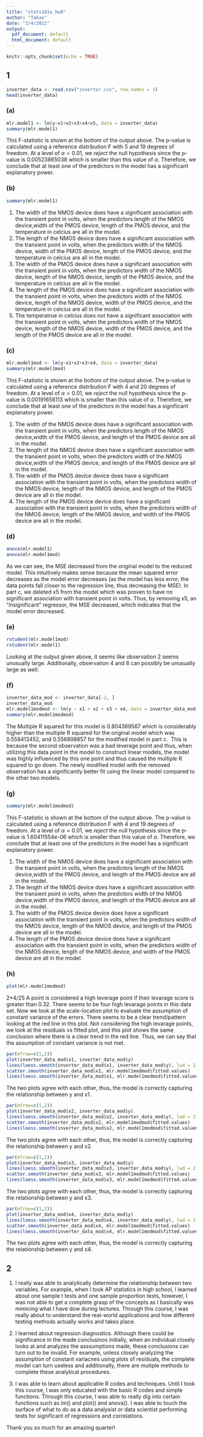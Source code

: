 ```yaml
---
title: "stats101a_hw8"
author: "Takao"
date: "3/4/2022"
output:
  pdf_document: default
  html_document: default
---
```


```r
knitr::opts_chunk$set(echo = TRUE)
```


## 1

```r
inverter_data <- read.csv("inverter.csv", row.names = 1)
head(inverter_data)
```

### (a)

```r
mlr.model1 <- lm(y~x1+x2+x3+x4+x5, data = inverter_data)
summary(mlr.model1)
```

This F-statistic is shown at the bottom of the output above. The p-value is calculated using a reference distribution F with 5 and 19 degrees of freedom. At a level of $\alpha = 0.01$, we *reject* the null hypothesis since the p-value is 0.00523865038 which is smaller than this value of $\alpha$. Therefore, we conclude that at least one of the predictors in the model has a significant explanatory power.


### (b)

```r
summary(mlr.model1)
```

1. The width of the NMOS device does have a significant association with the transient point in volts, when the predictors length of the NMOS device,width of the PMOS device, length of the PMOS device, and the temperature in celcius are all in the model.
2. The length of the NMOS device does have a significant association with the transient point in volts, when the predictors width of the NMOS device, width of the PMOS device, length of the PMOS device, and the temperature in celcius are all in the model.
3. The width of the PMOS device does have a significant association with the transient point in volts, when the predictors width of the NMOS device, length of the NMOS device, length of the PMOS device, and the temperature in celcius are all in the model.
4. The length of the PMOS device does have a significant association with the transient point in volts, when the predictors width of the NMOS device, length of the NMOS device, width of the PMOS device, and the temperature in celcius are all in the model.
5. The temperatrue in celcius does not have a significant association with the transient point in volts, when the predictors width of the NMOS device, length of the NMOS device, width of the PMOS device, and the length of the PMOS device are all in the model.


### (c)

```r
mlr.model1mod <- lm(y~x1+x2+x3+x4, data = inverter_data)
summary(mlr.model1mod)
```

This F-statistic is shown at the bottom of the output above. The p-value is calculated using a reference distribution F with 4 and 20 degrees of freedom. At a level of $\alpha = 0.01$, we *reject* the null hypothesis since the p-value is 0.00191658113 which is smaller than this value of $\alpha$. Therefore, we conclude that at least one of the predictors in the model has a significant explanatory power.

1. The width of the NMOS device does have a significant association with the transient point in volts, when the predictors length of the NMOS device,width of the PMOS device, and length of the PMOS device are all in the model.
2. The length of the NMOS device does have a significant association with the transient point in volts, when the predictors width of the NMOS device,width of the PMOS device, and length of the PMOS device are all in the model.
3. The width of the PMOS device device does have a significant association with the transient point in volts, when the predictors width of the NMOS device, length of the NMOS device, and length of the PMOS device are all in the model.
4. The length of the PMOS device device does have a significant association with the transient point in volts, when the predictors width of the NMOS device, length of the NMOS device, and width of the PMOS device are all in the model.


### (d)

```r
anova(mlr.model1)
anova(mlr.model1mod)
```
As we can see, the MSE decreased from the original model to the reduced model.
This intuitively makes sense because the mean squared error decreases as the model error decreases (as the model has less error, the data points fall closer to the regression line, thus decreasing the MSE).
In part c, we deleted x5 from the model which was proven to have no significant association with transient point in volts. Thus, by removing x5, an "insignificant" regressor, the MSE decreased, which indicates that the model error decreased.

### (e)

```r
rstudent(mlr.model1mod)
rstudent(mlr.model1)

```
Looking at the output given above, it seems like observation 2 seems unusually large. Additionally, observation 4 and 8 can possibly be unusually large as well.


### (f)

```r
inverter_data_mod <- inverter_data[-2, ]
inverter_data_mod
mlr.model1modmod <- lm(y ~ x1 + x2 + x3 + x4, data = inverter_data_mod)
summary(mlr.model1modmod)
```

The Multiple R squared for this model is 0.804369567 which is considerably higher than the multiple R squared for the original model which was 0.558413452, and 0.556898857 for the modified model in part c. 
This is because the second observation was a bad leverage point and thus, when utilizing this data point in the model to construct linear models, the model was highly influenced by this one point and thus caused the multiple R squared to go down. The newly modified model with the removed observation has a significantly better fit using the linear model compared to the other two models.
 

### (g)

```r
summary(mlr.model1modmod)
```
This F-statistic is shown at the bottom of the output above. The p-value is calculated using a reference distribution F with 4 and 19 degrees of freedom. At a level of $\alpha = 0.01$, we *reject* the null hypothesis since the p-value is 1.60411554e-06 which is smaller than this value of $\alpha$. Therefore, we conclude that at least one of the predictors in the model has a significant explanatory power.

1. The width of the NMOS device does have a significant association with the transient point in volts, when the predictors length of the NMOS device,width of the PMOS device, and length of the PMOS device are all in the model.
2. The length of the NMOS device does have a significant association with the transient point in volts, when the predictors width of the NMOS device,width of the PMOS device, and length of the PMOS device are all in the model.
3. The width of the PMOS device device does have a significant association with the transient point in volts, when the predictors width of the NMOS device, length of the NMOS device, and length of the PMOS device are all in the model.
4. The length of the PMOS device device does have a significant association with the transient point in volts, when the predictors width of the NMOS device, length of the NMOS device, and width of the PMOS device are all in the model.


### (h)

```r
plot(mlr.model1modmod)
```

2*4/25
A point is considered a high leverage point if their levarage score is greater than 0.32. There seems to be four high levarage points in this data set. Now we look at the scale-location plot to evaluate the assumption of constant variance of the errors. There seems to be a clear trend/pattern looking at the red line in this plot. Not considering the high levarage points, we look at the residuals vs fitted plot, and this plot shows the same conclusion where there is a clear trend in the red line. Thus, we can say that the assumption of constant variance is not met.

```r
par(mfrow=c(1,2))
plot(inverter_data_mod$x1, inverter_data_mod$y)
lines(loess.smooth(inverter_data_mod$x1, inverter_data_mod$y), lwd = 2.5, col = "blue")
scatter.smooth(inverter_data_mod$x1, mlr.model1modmod$fitted.values)
lines(loess.smooth(inverter_data_mod$x1, mlr.model1modmod$fitted.values), lwd = 2.5, col = "red", lty = 'dashed')
```

The two plots agree with each other, thus, the model is correctly capturing the relationship between y and x1.

```r
par(mfrow=c(1,2))
plot(inverter_data_mod$x2, inverter_data_mod$y)
lines(loess.smooth(inverter_data_mod$x2, inverter_data_mod$y), lwd = 2.5, col = "blue")
scatter.smooth(inverter_data_mod$x2, mlr.model1modmod$fitted.values)
lines(loess.smooth(inverter_data_mod$x2, mlr.model1modmod$fitted.values), lwd = 2.5, col = "red", lty = 'dashed')
```

The two plots agree with each other, thus, the model is correctly capturing the relationship between y and x2.

```r
par(mfrow=c(1,2))
plot(inverter_data_mod$x3, inverter_data_mod$y)
lines(loess.smooth(inverter_data_mod$x3, inverter_data_mod$y), lwd = 2.5, col = "blue")
scatter.smooth(inverter_data_mod$x3, mlr.model1modmod$fitted.values)
lines(loess.smooth(inverter_data_mod$x3, mlr.model1modmod$fitted.values), lwd = 2.5, col = "red", lty = 'dashed')
```

The two plots agree with each other, thus, the model is correctly capturing the relationship between y and x3.

```r
par(mfrow=c(1,2))
plot(inverter_data_mod$x4, inverter_data_mod$y)
lines(loess.smooth(inverter_data_mod$x4, inverter_data_mod$y), lwd = 2.5, col = "blue")
scatter.smooth(inverter_data_mod$x4, mlr.model1modmod$fitted.values)
lines(loess.smooth(inverter_data_mod$x4, mlr.model1modmod$fitted.values), lwd = 2.5, col = "red", lty = 'dashed')
```
The two plots agree with each other, thus, the model is correctly capturing the relationship between y and x4.

## 2

1. I really was able to analytically determine the relationship between two variables. For example, when I took AP statistics in high school, I learned about one sample t tests and one sample proportion tests, however, I was not able to get a complete grasp of the concepts as I basically was mimicing what I have dow during lectures. Through this course, I was really about to understand the real-world applications and how different testing methods actually works and takes place. 

2. I learned about regression diagnostics. Although there could be significance in the made conclusinos initially, when an individual closely looks at and analyzes the asssumptions made, these conclusions can turn out to be invalid. For example, unless closely analyzing the assumption of constant variacnes using plots of residuals, the complete model can turn useless and additionally, there are mutiple methods to complete these analytical procedures.

3. I was able to learn about applicable R codes and techniques. Until I took this course, I was only educated with the basic R codes and simple functions. Through this course, I was able to really dig into certain functions such as lm() and plot() and anova(). I was able to touch the surface of what to do as a data analysist or data scientist performing tests for significant of regressions and correlations. 

Thank you so much for an amazing quarter! 
